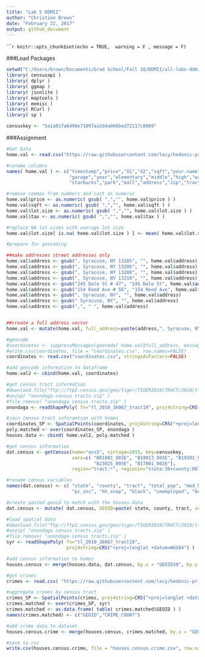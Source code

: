 ```yaml
---
title: "Lab 5 DDMII"
author: "Christine Brown"
date: "February 22, 2017"
output: github_document
---
```


``````r
knitr::opts_chunk$set(echo = TRUE,  warning = F , message = F)
```

###Load Packages
```r
setwd("C:/Users/brown/Documents/Grad School/Fall 16/DDMII/all-labs-ddmii-christine-brown/Lab05")
library( censusapi )
library( dplyr )
library( ggmap )
library( jsonlite )
library( maptools )
library( memisc )
library( RCurl )
library( sp )

censuskey <- "5a1a01fa6496e71097aa2d4a066bed72117c8069"
```

###Assignment
```r
#Get Data
home.val <- read.csv("https://raw.githubusercontent.com/lecy/hedonic-prices/master/Data/Housing%20Price%20In-Class%20Exercise%20(Responses).csv", stringsAsFactors=FALSE)

#rename columns
names( home.val ) <- c("timestamp","price","X1","X2","sqft","your.name","lot.size","beds","bath",
                       "garage","year","elementary","middle","high","walk","tax","highway","restaurant",
                       "starbucks","park","mall","address","zip","tract" )

#remove commas from numbers and cast as numeric
home.val$price <- as.numeric( gsub( ",","", home.val$price ) )
home.val$sqft <- as.numeric( gsub( ",","", home.val$sqft ) )
home.val$lot.size <- as.numeric( gsub( ",","", home.val$lot.size ) )
home.val$tax <- as.numeric( gsub( ",","", home.val$tax ) )

#replace NA lot sizes with average lot size
home.val$lot.size[ is.na( home.val$lot.size ) ] <- mean( home.val$lot.size, na.rm=T )

#prepare for geocoding

##make addresses street addresses only
home.val$address <- gsub(", Syracuse, NY 13205", "", home.val$address)
home.val$address <- gsub(", Syracuse, NY 13206", "", home.val$address)
home.val$address <- gsub(", Syracuse, NY 13208", "", home.val$address)
home.val$address <- gsub(", Syracuse, NY 13210", "", home.val$address)
home.val$address <- gsub("245 Dale St # 47", "245 Dale St", home.val$address)
home.val$address <- gsub("154 Reed Ave # 56", "154 Reed Ave", home.val$address)
home.val$address <- gsub(", Syracuse, NY", "", home.val$address)
home.val$address <- gsub(" Syracuse, NY", "", home.val$address)
home.val$address <- gsub(",", " ", home.val$address)


##create a full address vector
home.val <- mutate(home.val, full_address=paste(address,", Syracuse, NY"))

#geocode
#coordinates <- suppressMessages(geocode( home.val$full_address, messaging=F ))
#write.csv(coordinates, file = "coordinates.csv", row.names=FALSE)
coordinates <- read.csv("coordinates.csv", stringsAsFactors=FALSE)

#add geocode information to dataframe
home.val2 <- cbind(home.val, coordinates)

#get census tract information
#download.file("ftp://ftp2.census.gov/geo/tiger/TIGER2010/TRACT/2010/tl_2010_36067_tract10.zip", "onondaga census tracts.zip" )
#unzip( "onondaga census tracts.zip" )
#file.remove( "onondaga census tracts.zip" )
onondaga <- readShapePoly( fn="tl_2010_36067_tract10", proj4string=CRS("+proj=longlat +datum=WGS84") )

#join census tract inforamtion with homes
coordinates_SP <- SpatialPoints(coordinates, proj4string=CRS("+proj=longlat +datum=WGS84") )
poly.matched <- over(coordinates_SP, onondaga )
houses.data <- cbind( home.val2, poly.matched )

#get census information
dat.census <- getCensus(name="acs5", vintage=2015, key=censuskey,
                        vars=c( "B01001_001E", "B19013_001E", "B19301_001E", "B22003_002E","B01001B_001E",
                                "B23025_005E", "B17001_002E"),
                        region="tract:*", regionin="state:36+county:067")

#rename census variables
names(dat.census) <- c( "state", "county", "tract", "total_pop", "med_hh_inc",
                        "pc_inc", "hh_snap", "black", "unemployed", "below_poverty" )

#create pasted geoid to match with the houses.data
dat.census <- mutate( dat.census, GEOID=paste( state, county, tract, sep="" ) )

#load spatial data
#download.file("ftp://ftp2.census.gov/geo/tiger/TIGER2010/TRACT/2010/tl_2010_36067_tract10.zip", "onondaga census tracts.zip" )
#unzip( "onondaga census tracts.zip" )
#file.remove( "onondaga census tracts.zip" )
syr <- readShapePoly( fn="tl_2010_36067_tract10", 
                      proj4string=CRS("+proj=longlat +datum=WGS84") )

#add census information to homes
houses.census <- merge(houses.data, dat.census, by.x = "GEOID10", by.y = "GEOID")

#get crimes
crimes <- read.csv( "https://raw.githubusercontent.com/lecy/hedonic-prices/master/Data/crime.lat.lon.csv", stringsAsFactors = F)

#aggregate crimes by census tract
crimes_SP <- SpatialPoints(crimes, proj4string=CRS("+proj=longlat +datum=WGS84") )
crimes.matched <- over(crimes_SP, syr)
crimes.matched <- as.data.frame( table( crimes.matched$GEOID ) )
names(crimes.matched) <- c("GEOID","CRIME_COUNT")

#add crime data to dataset
houses.census.crime <- merge(houses.census, crimes.matched, by.x = "GEOID10", by.y = "GEOID")

#save to csv
write.csv(houses.census.crime, file = "houses.census.crime.csv", row.names=FALSE)
```